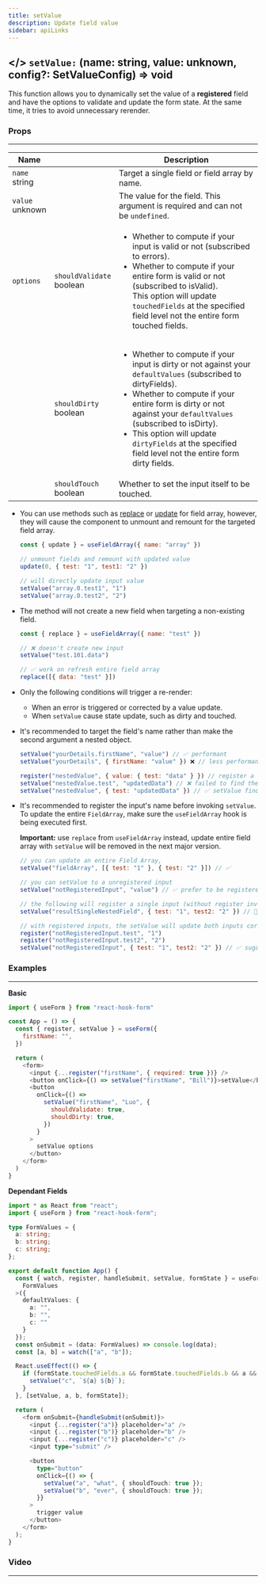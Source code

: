 ```yaml
---
title: setValue
description: Update field value
sidebar: apiLinks
---
```


## \</> `setValue:` <TypeText>(name: string, value: unknown, config?: SetValueConfig) => void</TypeText>

This function allows you to dynamically set the value of a <strong>registered</strong> field and have the options to validate and update the form state. At the same time, it tries to avoid unnecessary rerender.

### Props

---

| Name                                     |                                                   | Description                                                                                                                                                                                                                                                                                                                                                                                              |
| ---------------------------------------- | ------------------------------------------------- | -------------------------------------------------------------------------------------------------------------------------------------------------------------------------------------------------------------------------------------------------------------------------------------------------------------------------------------------------------------------------------------------------------- |
| `name`<br/><TypeText>string</TypeText>   |                                                   | Target a single field or field array by name.                                                                                                                                                                                                                                                                                                                                                            |
| `value`<br/><TypeText>unknown</TypeText> |                                                   | The value for the field. This argument is required and can not be `undefined`.                                                                                                                                                                                                                                                                                                                           |
| `options`                                | `shouldValidate`<br/><TypeText>boolean</TypeText> | <ul><li>Whether to compute if your input is valid or not (subscribed to <TypeText>errors</TypeText>).</li><li>Whether to compute if your entire form is valid or not (subscribed to <TypeText>isValid</TypeText>).</li>This option will update `touchedFields` at the specified field level not the entire form touched fields.</ul>                                                                     |
|                                          | `shouldDirty`<br/><TypeText>boolean</TypeText>    | <ul><li>Whether to compute if your input is dirty or not against your `defaultValues` (subscribed to <TypeText>dirtyFields</TypeText>).</li><li>Whether to compute if your entire form is dirty or not against your `defaultValues` (subscribed to <TypeText>isDirty</TypeText>).</li><li>This option will update `dirtyFields` at the specified field level not the entire form dirty fields.</li></ul> |
|                                          | `shouldTouch`<br/><TypeText>boolean</TypeText>    | Whether to set the input itself to be touched.                                                                                                                                                                                                                                                                                                                                                           |

<Admonition type="important" title="Rules">

- You can use methods such as [replace](/docs/usefieldarray#replace) or [update](/docs/usefieldarray#update) for field array, however, they will cause the component to unmount and remount for the targeted field array.

  ```javascript
  const { update } = useFieldArray({ name: "array" })

  // unmount fields and remount with updated value
  update(0, { test: "1", test1: "2" })

  // will directly update input value
  setValue("array.0.test1", "1")
  setValue("array.0.test2", "2")
  ```

- The method will not create a new field when targeting a non-existing field.

  ```javascript
  const { replace } = useFieldArray({ name: "test" })

  // ❌ doesn't create new input
  setValue("test.101.data")

  // ✅ work on refresh entire field array
  replace([{ data: "test" }])
  ```

- Only the following conditions will trigger a re-render:

  - When an error is triggered or corrected by a value update.
  - When `setValue` cause state update, such as dirty and touched.

- It's recommended to target the field's name rather than make the second argument a nested object.

  ```javascript
  setValue("yourDetails.firstName", "value") // ✅ performant
  setValue("yourDetails", { firstName: "value" }) ❌ // less performant

  register("nestedValue", { value: { test: "data" } }) // register a nested value input
  setValue("nestedValue.test", "updatedData") // ❌ failed to find the relevant field
  setValue("nestedValue", { test: "updatedData" }) // ✅ setValue find input and update
  ```

- It's recommended to register the input's name before invoking `setValue`. To update the entire `FieldArray`, make sure the `useFieldArray` hook is being executed first.

  **Important:** use `replace` from `useFieldArray` instead, update entire field array with `setValue` will be removed in the next major version.

  ```javascript
  // you can update an entire Field Array,
  setValue("fieldArray", [{ test: "1" }, { test: "2" }]) // ✅

  // you can setValue to a unregistered input
  setValue("notRegisteredInput", "value") // ✅ prefer to be registered

  // the following will register a single input (without register invoked)
  setValue("resultSingleNestedField", { test: "1", test2: "2" }) // 🤔

  // with registered inputs, the setValue will update both inputs correctly.
  register("notRegisteredInput.test", "1")
  register("notRegisteredInput.test2", "2")
  setValue("notRegisteredInput", { test: "1", test2: "2" }) // ✅ sugar syntax to setValue twice
  ```

</Admonition>

### Examples

---

**Basic**

```javascript sandbox="https://codesandbox.io/s/react-hook-form-v7-ts-setvalue-8z9hx"
import { useForm } from "react-hook-form"

const App = () => {
  const { register, setValue } = useForm({
    firstName: "",
  })

  return (
    <form>
      <input {...register("firstName", { required: true })} />
      <button onClick={() => setValue("firstName", "Bill")}>setValue</button>
      <button
        onClick={() =>
          setValue("firstName", "Luo", {
            shouldValidate: true,
            shouldDirty: true,
          })
        }
      >
        setValue options
      </button>
    </form>
  )
}
```

**Dependant Fields**

```typescript sandbox="https://codesandbox.io/s/dependant-field-dwin1"
import * as React from "react";
import { useForm } from "react-hook-form";

type FormValues = {
  a: string;
  b: string;
  c: string;
};

export default function App() {
  const { watch, register, handleSubmit, setValue, formState } = useForm<
    FormValues
  >({
    defaultValues: {
      a: "",
      b: "",
      c: ""
    }
  });
  const onSubmit = (data: FormValues) => console.log(data);
  const [a, b] = watch(["a", "b"]);

  React.useEffect(() => {
    if (formState.touchedFields.a && formState.touchedFields.b && a && b) {
      setValue("c", `${a} ${b}`);
    }
  }, [setValue, a, b, formState]);

  return (
    <form onSubmit={handleSubmit(onSubmit)}>
      <input {...register("a")} placeholder="a" />
      <input {...register("b")} placeholder="b" />
      <input {...register("c")} placeholder="c" />
      <input type="submit" />

      <button
        type="button"
        onClick={() => {
          setValue("a", "what", { shouldTouch: true });
          setValue("b", "ever", { shouldTouch: true });
        }}
      >
        trigger value
      </button>
    </form>
  );
}
```

### Video

---

<YouTube youTubeId="qpv51sCH3fI" />

